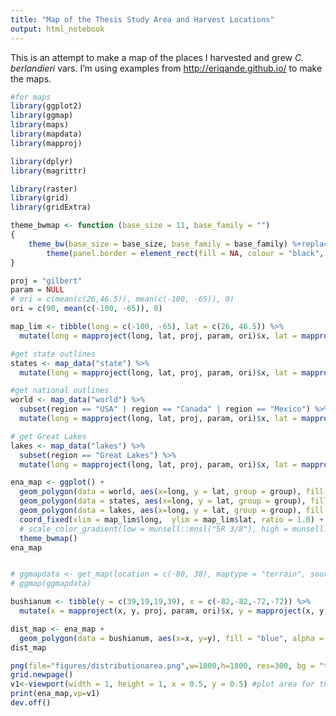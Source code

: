 ```yaml
---
title: "Map of the Thesis Study Area and Harvest Locations"
output: html_notebook
---
```


This is an attempt to make a map of the places I harvested and grew *C. berlandieri* vars. I'm using examples from [http://eriqande.github.io/](http://eriqande.github.io/rep-res-web/lectures/making-maps-with-R.html) to make the maps.

```r
#for maps
library(ggplot2)
library(ggmap)
library(maps)
library(mapdata)
library(mapproj)

library(dplyr)
library(magrittr)

library(raster)
library(grid)
library(gridExtra)
```


```r
theme_bwmap <- function (base_size = 11, base_family = "") 
{
    theme_bw(base_size = base_size, base_family = base_family) %+replace% 
        theme(panel.border = element_rect(fill = NA, colour = "black", size = 1), panel.grid.major = element_blank(), panel.grid.minor = element_blank(), legend.key = element_blank(), axis.ticks = element_blank(), axis.text = element_blank(), axis.title = element_blank(), legend.position = "bottom", complete = TRUE)
}

proj = "gilbert"
param = NULL
# ori = c(mean(c(26,46.5)), mean(c(-100, -65)), 0)
ori = c(90, mean(c(-100, -65)), 0)

map_lim <- tibble(long = c(-100, -65), lat = c(26, 46.5)) %>%
  mutate(long = mapproject(long, lat, proj, param, ori)$x, lat = mapproject(long, lat, proj, param, ori)$y)

#get state outlines
states <- map_data("state") %>%
  mutate(long = mapproject(long, lat, proj, param, ori)$x, lat = mapproject(long, lat, proj, param, ori)$y)

#get national outlines
world <- map_data("world") %>%
  subset(region == "USA" | region == "Canada" | region == "Mexico") %>%
  mutate(long = mapproject(long, lat, proj, param, ori)$x, lat = mapproject(long, lat, proj, param, ori)$y)

# get Great Lakes
lakes <- map_data("lakes") %>%
  subset(region == "Great Lakes") %>%
  mutate(long = mapproject(long, lat, proj, param, ori)$x, lat = mapproject(long, lat, proj, param, ori)$y)

ena_map <- ggplot() + 
  geom_polygon(data = world, aes(x=long, y = lat, group = group), fill = NA, color = "black") +
  geom_polygon(data = states, aes(x=long, y = lat, group = group), fill = "white", color = "black", size = 0.4) +
  geom_polygon(data = lakes, aes(x=long, y = lat, group = group), fill = "white", color = "black") +
  coord_fixed(xlim = map_lim$long,  ylim = map_lim$lat, ratio = 1.0) +
  # scale_color_gradient(low = munsell::mnsl("5R 3/8"), high = munsell::mnsl("2.5Y 6/8"), space = "Lab")
  theme_bwmap()
ena_map


# ggmapdata <- get_map(location = c(-80, 38), maptype = "terrain", source = "google", zoom = 5, color = "bw")
# ggmap(ggmapdata)
```

```R

bushianum <- tibble(y = c(39,19,19,39), x = c(-82,-82,-72,-72)) %>%
  mutate(x = mapproject(x, y, proj, param, ori)$x, y = mapproject(x, y, proj, param, ori)$y)

dist_map <- ena_map +
  geom_polygon(data = bushianum, aes(x=x, y=y), fill = "blue", alpha = 0.5)
dist_map

```



```r
png(file="figures/distributionarea.png",w=1800,h=1800, res=300, bg = "transparent")
grid.newpage()
v1<-viewport(width = 1, height = 1, x = 0.5, y = 0.5) #plot area for the main map
print(ena_map,vp=v1)
dev.off()
```
